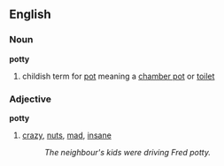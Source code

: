 ==English==
===Noun===
'''potty'''
#childish term for [[pot]] meaning a [[chamber pot]] or [[toilet]]

===Adjective===
'''potty'''
#[[crazy]], [[nuts]], [[mad]], [[insane]]
#:''The neighbour's kids were driving Fred potty.''